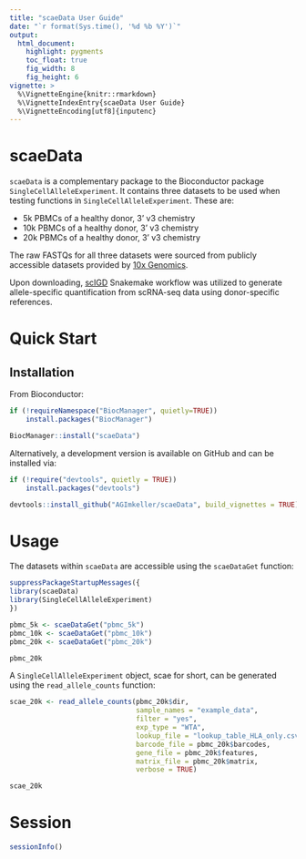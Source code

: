 ```yaml
---
title: "scaeData User Guide"
date: "`r format(Sys.time(), '%d %b %Y')`"
output:
  html_document:
    highlight: pygments
    toc_float: true
    fig_width: 8
    fig_height: 6
vignette: >
  %\VignetteEngine{knitr::rmarkdown}
  %\VignetteIndexEntry{scaeData User Guide}
  %\VignetteEncoding[utf8]{inputenc}
---
```


# scaeData

`scaeData` is a complementary package to the Bioconductor package `SingleCellAlleleExperiment`. It contains three datasets to be used when testing functions in `SingleCellAlleleExperiment`. These are: 

- 5k PBMCs of a healthy donor, 3' v3 chemistry
- 10k PBMCs of a healthy donor, 3' v3 chemistry
- 20k PBMCs of a healthy donor, 3' v3 chemistry

The raw FASTQs for all three datasets were sourced from publicly accessible datasets provided by [10x Genomics](https://www.10xgenomics.com/datasets).

Upon downloading, [scIGD](https://github.com/AGImkeller/scIGD) Snakemake workflow was utilized to generate allele-specific quantification from scRNA-seq data using donor-specific references.

# Quick Start

## Installation

From Bioconductor:

```r
if (!requireNamespace("BiocManager", quietly=TRUE))
    install.packages("BiocManager")

BiocManager::install("scaeData")
```

Alternatively, a development version is available on GitHub and can be installed via:

```r
if (!require("devtools", quietly = TRUE))
    install.packages("devtools")

devtools::install_github("AGImkeller/scaeData", build_vignettes = TRUE)
```

# Usage

The datasets within `scaeData` are accessible using the `scaeDataGet` function:

```r
suppressPackageStartupMessages({
library(scaeData)
library(SingleCellAlleleExperiment)
})
```

```r
pbmc_5k <- scaeDataGet("pbmc_5k")
pbmc_10k <- scaeDataGet("pbmc_10k")
pbmc_20k <- scaeDataGet("pbmc_20k")

pbmc_20k
```

A `SingleCellAlleleExperiment` object, scae for short, can be generated using the `read_allele_counts` function:

```r
scae_20k <- read_allele_counts(pbmc_20k$dir,
                               sample_names = "example_data",
                               filter = "yes",
                               exp_type = "WTA",
                               lookup_file = "lookup_table_HLA_only.csv",
                               barcode_file = pbmc_20k$barcodes,
                               gene_file = pbmc_20k$features,
                               matrix_file = pbmc_20k$matrix,
                               verbose = TRUE)

scae_20k
```

# Session

```r
sessionInfo()
```
